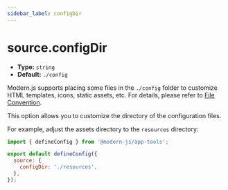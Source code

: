 ```yaml
---
sidebar_label: configDir
---
```


# source.configDir

- **Type:** `string`
- **Default:** `./config`

Modern.js supports placing some files in the `./config` folder to customize HTML templates, icons, static assets, etc. For details, please refer to [File Convention](/apis/app/hooks/config/html).

This option allows you to customize the directory of the configuration files.

For example, adjust the assets directory to the `resources` directory:

```js title="modern.config.ts"
import { defineConfig } from '@modern-js/app-tools';

export default defineConfig({
  source: {
    configDir: './resources',
  },
});
```
